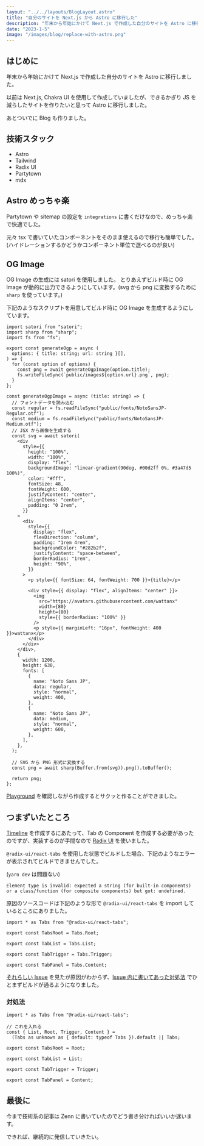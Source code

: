```yaml
---
layout: "../../layouts/BlogLayout.astro"
title: "自分のサイトを Next.js から Astro に移行した"
description: "年末から年始にかけて Next.js で作成した自分のサイトを Astro に移行した話"
date: "2023-1-5"
image: "/images/blog/replace-with-astro.png"
---
```



## はじめに

年末から年始にかけて Next.js で作成した自分のサイトを Astro に移行しました。

以前は Next.js, Chakra UI を使用して作成していましたが、できるかぎり JS を減らしたサイトを作りたいと思って Astro に移行しました。

あとついでに Blog も作りました。

## 技術スタック

- Astro
- Tailwind
- Radix UI
- Partytown
- mdx

## Astro めっちゃ楽

Partytown や sitemap の設定を `integrations` に書くだけなので、めっちゃ楽で快適でした。

元々 tsx で書いていたコンポーネントをそのまま使えるので移行も簡単でした。(ハイドレーションするかどうかコンポーネント単位で選べるのが良い)

## OG Image

OG Image の生成には satori を使用しました。
とりあえずビルド時に OG Image が動的に出力できるようにしています。(svg から png に変換するために `sharp` を使っています。)

<OG url="https://github.com/vercel/satori" />

下記のようなスクリプトを用意してビルド時に OG Image を生成するようにしています。

```tsx
import satori from "satori";
import sharp from "sharp";
import fs from "fs";

export const generateOgp = async (
  options: { title: string; url: string }[],
) => {
  for (const option of options) {
    const png = await generateOgpImage(option.title);
    fs.writeFileSync(`public/images${option.url}.png`, png);
  }
};

const generateOgpImage = async (title: string) => {
  // フォントデータを読み込む
  const regular = fs.readFileSync("public/fonts/NotoSansJP-Regular.otf");
  const medium = fs.readFileSync("public/fonts/NotoSansJP-Medium.otf");
  // JSX から画像を生成する
  const svg = await satori(
    <div
      style={{
        height: "100%",
        width: "100%",
        display: "flex",
        backgroundImage: "linear-gradient(90deg, #00d2ff 0%, #3a47d5 100%)",
        color: "#fff",
        fontSize: 48,
        fontWeight: 600,
        justifyContent: "center",
        alignItems: "center",
        padding: "0 2rem",
      }}
    >
      <div
        style={{
          display: "flex",
          flexDirection: "column",
          padding: "1rem 4rem",
          backgroundColor: "#282b2f",
          justifyContent: "space-between",
          borderRadius: "1rem",
          height: "90%",
        }}
      >
        <p style={{ fontSize: 64, fontWeight: 700 }}>{title}</p>

        <div style={{ display: "flex", alignItems: "center" }}>
          <img
            src="https://avatars.githubusercontent.com/wattanx"
            width={80}
            height={80}
            style={{ borderRadius: "100%" }}
          />
          <p style={{ marginLeft: "16px", fontWeight: 400 }}>wattanx</p>
        </div>
      </div>
    </div>,
    {
      width: 1200,
      height: 630,
      fonts: [
        {
          name: "Noto Sans JP",
          data: regular,
          style: "normal",
          weight: 400,
        },
        {
          name: "Noto Sans JP",
          data: medium,
          style: "normal",
          weight: 600,
        },
      ],
    },
  );

  // SVG から PNG 形式に変換する
  const png = await sharp(Buffer.from(svg)).png().toBuffer();

  return png;
};
```

[Playground](https://og-playground.vercel.app/) を確認しながら作成するとサクッと作ることができました。

## つまずいたところ

[Timeline](https://wattanx.dev/timeline) を作成するにあたって、Tab の Component を作成する必要があったのですが、実装するのが手間なので [Radix UI](https://www.radix-ui.com/) を使いました。

`@radix-ui/react-tabs` を使用した状態でビルドした場合、下記のようなエラーが表示されてビルドできませんでした。

(`yarn dev` は問題ない)

```
Element type is invalid: expected a string (for built-in components) or a class/function (for composite components) but got: undefined.
```

原因のソースコードは下記のような形で `@radix-ui/react-tabs` を import しているところにありました。

```tsx
import * as Tabs from "@radix-ui/react-tabs";

export const TabsRoot = Tabs.Root;

export const TabList = Tabs.List;

export const TabTrigger = Tabs.Trigger;

export const TabPanel = Tabs.Content;
```

[それらしい Issue](https://github.com/withastro/astro/issues/3174) を見たが原因がわからず、[Issue 内に書いてあった対処法](https://github.com/withastro/docs/blob/3868e68c32ad844fb2e95465bbf5b183bc2f0229/src/components/Header/Search.tsx#L10) でひとまずビルドが通るようになりました。

### 対処法

```tsx
import * as Tabs from "@radix-ui/react-tabs";

// これを入れる
const { List, Root, Trigger, Content } =
  (Tabs as unknown as { default: typeof Tabs }).default || Tabs;

export const TabsRoot = Root;

export const TabList = List;

export const TabTrigger = Trigger;

export const TabPanel = Content;
```

## 最後に

今まで技術系の記事は Zenn に書いていたのでどう書き分ければいいか迷います。

できれば、継続的に発信していきたい。
